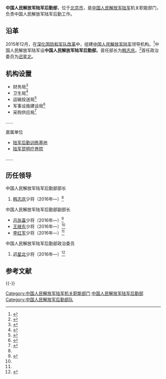 {{Infobox PRCG
|color = darkgreen
|机构名称 = 中国人民解放军陆军后勤部
|上级机构 = [[中国人民解放军陆军|中国人民解放军陆军]]
|机构类型 = 中国人民解放军陆军机关职能部门
|军事级别 = 
|标志1 = China Emblem PLA.svg
|标志1说明 = [[中国人民解放军军徽|中国人民解放军军徽]]
|职位1 = 部长
|人员1 = [[韩志庆|韩志庆]]
|衔级1 = [[中国人民解放军少将|少将]]
|职位2 = 政治委员
|人员2 = [[迟星北|迟星北]]
|衔级2 = [[中国人民解放军少将|少将]]
|职位3 =
|人员3 =
|职位4 =
|人员4 =
|地址1 = [[北京市|北京市]]
|成立时间 = 2016年
|a=
|b=
|c=
|d=
|E=
|e=
}}

'''中国人民解放军陆军后勤部'''，位于[[北京市|北京市]]，是[[中国人民解放军陆军|中国人民解放军陆军]]机关职能部门，负责中国人民解放军陆军后勤工作。

==沿革==
2015年12月，在[[深化国防和军队改革|深化国防和军队改革]]中，组建[[中国人民解放军陆军|中国人民解放军陆军]]领导机构。<ref>{{Cite web |url=http://news.xinhuanet.com/politics/2016-01/01/c_1117646667.htm |title=陆军领导机构火箭军战略支援部队成立大会在京举行 习近平向中国人民解放军陆军火箭军战略支援部队授予军旗并致训词，新华网，2016-01-01 |accessdate=2016-10-21 |archive-date=2016-01-01 |archive-url=https://web.archive.org/web/20160101131113/http://news.xinhuanet.com/politics/2016-01/01/c_1117646667.htm |dead-url=no }}</ref>中国人民解放军陆军设'''中国人民解放军陆军后勤部'''。首任部长为[[韩志庆|韩志庆]]。<ref name=hzq>{{Cite web |url=http://news.qq.com/a/20160130/029600.htm |title=原济南军区联勤部部长韩志庆任陆军后勤部部长，腾讯，2016-01-30 |accessdate=2016-10-21 |archive-date=2019-12-06 |archive-url=https://web.archive.org/web/20191206124148/https://news.qq.com/a/20160130/029600.htm |dead-url=no }}</ref>首任政治委员为[[迟星北|迟星北]]。

==机构设置==
*财务局<ref>{{Cite web  |url =http://www.legaldaily.com.cn/army/content/2016-07/11/content_6712436.htm?node=80560  |title =军改过渡期 战区陆军暂未建立结算机构的单位如何报账  |author =  |date =2016-07-11  |publisher =法制网  |language =  |accessdate =  |quote =  |archive-date =2017-02-02  |archive-url =https://web.archive.org/web/20170202001756/http://www.legaldaily.com.cn/army/content/2016-07/11/content_6712436.htm?node=80560  |dead-url =no  }}</ref>
*卫生局<ref>{{Cite web |url = http://www.81rc.mil.cn/news/2016-08/31/content_7234934.htm |title = 全军第十届护理学专业委员会成立暨2016年全军护理学术年会在京召开 |author =  |date = 2016-08-31 |publisher = 军队人才网 |language =  |accessdate =  |quote =  |archive-url = https://web.archive.org/web/20170201234843/http://www.81rc.mil.cn/news/2016-08/31/content_7234934.htm |archive-date = 2017-02-01 |dead-url = yes }}</ref>
*运输投送局<ref>{{Cite web  |url =http://www.81.cn/jfjbmap/content/2016-06/13/content_147465.htm  |title =培养打仗型驾驶员  |author =  |date =2016-06-13  |publisher =中国军网  |language =  |accessdate =  |quote =  |archive-url =https://web.archive.org/web/20170202012623/http://www.81.cn/jfjbmap/content/2016-06/13/content_147465.htm  |archive-date =2017-02-02  |dead-url =yes  }}</ref>
*军事设施建设局<ref>{{Cite web|url = http://www.gxsjgs.com/showarticle.php?nid=175|title = 中国人民解放军陆军后勤部政委迟星北等领导接见公司龙安宝总经理并对公司施工项目大加赞誉|author = |date = 2016-11-24|publisher = 广西建工集团第四建筑工程有限责任公司|language = |accessdate = |quote = |archive-url = https://web.archive.org/web/20170201234915/http://www.gxsjgs.com/showarticle.php?nid=175|archive-date = 2017-02-01|dead-url = yes}}</ref>
*采购供应局<ref>{{Cite web  |url =http://www.81.cn/jmywyl/2016-06/06/content_7087782.htm  |title =陆军试行小额零星物资网上采购  |author =  |date =2016-06-06  |publisher =中国军网  |language =  |accessdate =  |quote =  |archive-url =https://web.archive.org/web/20160607121834/http://www.81.cn/jmywyl/2016-06/06/content_7087782.htm  |archive-date =2016-06-07  |dead-url =yes  }}</ref>
……

;直属单位
*[[中国人民解放军陆军后勤训练基地|陆军后勤训练基地]]
*[[中国人民解放军陆军昆明疗养院|陆军昆明疗养院]]
……

==历任领导==
{{col-begin}}
{{col-2}}
;中国人民解放军陆军后勤部部长
#[[韩志庆|韩志庆]]少将（2016年—）<ref name=hzq/>

;中国人民解放军陆军后勤部副部长
*[[吕张喜|吕张喜]]少将（2016年—）<ref name=sohu>{{Cite web |url=http://news.ifeng.com/a/20160913/49964284_0.shtml |title=李红军出任陆军后勤部副部长，曾长期在原总后任职，凤凰网，2016-09-13 |accessdate=2016-10-21 |archive-date=2019-09-23 |archive-url=https://web.archive.org/web/20190923155114/http://news.ifeng.com/a/20160913/49964284_0.shtml |dead-url=no }}</ref>
*[[王继东|王继东]]少将（2016年—）<ref name=sohu/>
*[[李红军|李红军]]少将（2016年—）<ref name=sohu/>

{{col-2}}
;中国人民解放军陆军后勤部政治委员
#[[迟星北|迟星北]]少将（2016年—）<ref>{{Cite web |url=http://china.caixin.com/2016-02-29/100913761.html |title=迟浩田之子迟星北转任陆军后勤部政委，财新网，2016-02-29 |access-date=2016-10-21 |archive-url=https://web.archive.org/web/20161021194836/http://china.caixin.com/2016-02-29/100913761.html |archive-date=2016-10-21 |dead-url=yes }}</ref>

{{col-end}}

== 参考文献 ==
{{Reflist|30em}}

{{-}}
{{中国人民解放军陆军}}

[[Category:中国人民解放军陆军机关职能部门|Category:中国人民解放军陆军机关职能部门]]
[[Category:中国人民解放军陆军后勤部|]]
[[Category:中国人民解放军后勤部队|Category:中国人民解放军后勤部队]]